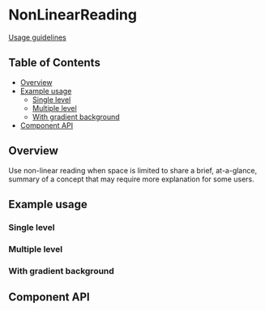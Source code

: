 
# NonLinearReading

[Usage guidelines](https://pages.github.ibm.com/carbon/ibm-products/components/onboarding/nonlinear-reading/usage/)

## Table of Contents

- [Overview](#overview)
- [Example usage](#example-usage)
  - [Single level](#single-level)
  - [Multiple level](#multiple-level)
  - [With gradient background](#with-gradient-background)
- [Component API](#component-api)

## Overview

Use non-linear reading when space is limited to share a brief, at-a-glance, summary of a concept that may require more explanation for some users.

## Example usage

### Single level

<Canvas of={stories.SingleLevel} />

### Multiple level

<Canvas of={stories.MultipleLevel} />

### With gradient background

<Canvas of={stories.WithGradientBackground} />

## Component API

<Controls />
